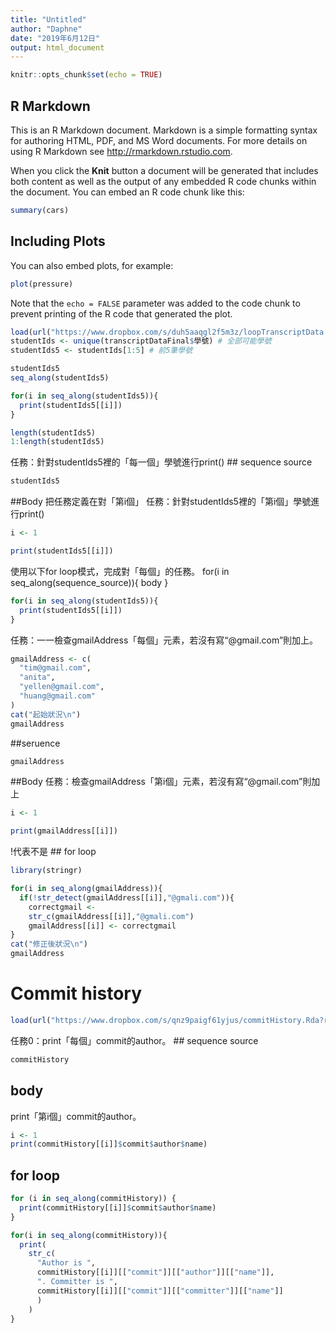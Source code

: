```yaml
---
title: "Untitled"
author: "Daphne"
date: "2019年6月12日"
output: html_document
---
```


```r
knitr::opts_chunk$set(echo = TRUE)
```

## R Markdown

This is an R Markdown document. Markdown is a simple formatting syntax for authoring HTML, PDF, and MS Word documents. For more details on using R Markdown see <http://rmarkdown.rstudio.com>.

When you click the **Knit** button a document will be generated that includes both content as well as the output of any embedded R code chunks within the document. You can embed an R code chunk like this:

```r
summary(cars)
```

## Including Plots

You can also embed plots, for example:

```r
plot(pressure)
```

Note that the `echo = FALSE` parameter was added to the code chunk to prevent printing of the R code that generated the plot.
```r
load(url("https://www.dropbox.com/s/duh5aaqgl2f5m3z/loopTranscriptData.Rda?raw=1"))
studentIds <- unique(transcriptDataFinal$學號) # 全部可能學號
studentIds5 <- studentIds[1:5] # 前5筆學號
```
```r
studentIds5
seq_along(studentIds5)
```


```r
for(i in seq_along(studentIds5)){
  print(studentIds5[[i]])
}
```

```r
length(studentIds5)
1:length(studentIds5)
```
任務：針對studentIds5裡的「每一個」學號進行print()
## sequence source
```r
studentIds5
```

##Body
把任務定義在對「第i個」
任務：針對studentIds5裡的「第i個」學號進行print()
```r
i <- 1

print(studentIds5[[i]])
```
使用以下for loop模式，完成對「每個」的任務。
for(i in seq_along(sequence_source)){
  body
}
```r
for(i in seq_along(studentIds5)){
  print(studentIds5[[i]])
}
```

任務：一一檢查gmailAddress「每個」元素，若沒有寫“@gmail.com”則加上。

```r
gmailAddress <- c(
  "tim@gmail.com",
  "anita",
  "yellen@gmail.com",
  "huang@gmail.com"
)
cat("起始狀況\n")
gmailAddress
```

##seruence
```r
gmailAddress
```


##Body
任務：檢查gmailAddress「第i個」元素，若沒有寫“@gmail.com”則加上
```r
i <- 1

print(gmailAddress[[i]])
```
!代表不是
## for loop
```r
library(stringr)

for(i in seq_along(gmailAddress)){
  if(!str_detect(gmailAddress[[i]],"@gmali.com")){
    correctgmail <-
    str_c(gmailAddress[[i]],"@gmali.com")
    gmailAddress[[i]] <- correctgmail
}
cat("修正後狀況\n")
gmailAddress
```

# Commit history
```r
load(url("https://www.dropbox.com/s/qnz9paigf61yjus/commitHistory.Rda?raw=1"))
```

任務0：print「每個」commit的author。
## sequence source
```r
commitHistory
```

## body
print「第i個」commit的author。
```r
i <- 1
print(commitHistory[[i]]$commit$author$name)
```
## for loop
```r
for (i in seq_along(commitHistory)) {
  print(commitHistory[[i]]$commit$author$name)
}
```

```r
for(i in seq_along(commitHistory)){
  print(
    str_c(
      "Author is ",
      commitHistory[[i]][["commit"]][["author"]][["name"]],
      ". Committer is ",
      commitHistory[[i]][["commit"]][["committer"]][["name"]]
      )
    )
}
```



